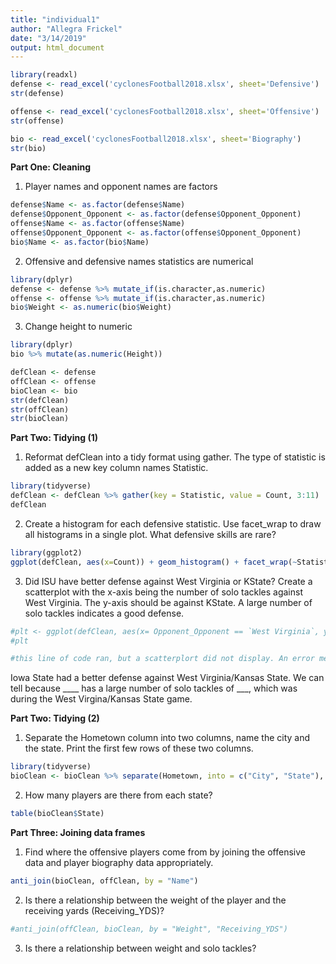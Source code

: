 ```yaml
---
title: "individual1"
author: "Allegra Frickel"
date: "3/14/2019"
output: html_document
---
```


```r
library(readxl)
defense <- read_excel('cyclonesFootball2018.xlsx', sheet='Defensive')
str(defense)
```

```r
offense <- read_excel('cyclonesFootball2018.xlsx', sheet='Offensive')
str(offense)
```

```r
bio <- read_excel('cyclonesFootball2018.xlsx', sheet='Biography')
str(bio)
```


**Part One: Cleaning**

1. Player names and opponent names are factors
```r
defense$Name <- as.factor(defense$Name)
defense$Opponent_Opponent <- as.factor(defense$Opponent_Opponent)
offense$Name <- as.factor(offense$Name)
offense$Opponent_Opponent <- as.factor(offense$Opponent_Opponent)
bio$Name <- as.factor(bio$Name)
```

2. Offensive and defensive names statistics are numerical
```r
library(dplyr)
defense <- defense %>% mutate_if(is.character,as.numeric)
offense <- offense %>% mutate_if(is.character,as.numeric)
bio$Weight <- as.numeric(bio$Weight)
```


3. Change height to numeric
```r
library(dplyr)
bio %>% mutate(as.numeric(Height))
```


```r
defClean <- defense
offClean <- offense
bioClean <- bio
str(defClean)
str(offClean)
str(bioClean)
```

**Part Two: Tidying (1)**

1. Reformat defClean into a tidy format using gather. The type of statistic is added as a new key column names Statistic.

```r
library(tidyverse)
defClean <- defClean %>% gather(key = Statistic, value = Count, 3:11)
defClean
```

2. Create a histogram for each defensive statistic. Use facet_wrap to draw all histograms in a single plot. What defensive skills are rare?

```r
library(ggplot2)
ggplot(defClean, aes(x=Count)) + geom_histogram() + facet_wrap(~Statistic)
```

3. Did ISU have better defense against West Virginia or KState? Create a scatterplot with the x-axis being the number of solo tackles against West Virginia. The y-axis should be against KState. A large number of solo tackles indicates a good defense.

```r
#plt <- ggplot(defClean, aes(x= Opponent_Opponent == `West Virginia`, y= Opponent_Opponent == `Kansas State`)) + geom_point() + xlab('Solo tackles against West Virgina') + ylab('Solo tackles against Kansas State')
#plt

#this line of code ran, but a scatterplort did not display. An error message saying West Virginia was not found.
```

Iowa State had a better defense against West Virginia/Kansas State. We can tell because ____ has a large number of solo tackles of ___, which was during the West Virgina/Kansas State game.

**Part Two: Tidying (2)**

1. Separate the Hometown column into two columns, name the city and the state. Print the first few rows of these two columns.
```r
library(tidyverse)
bioClean <- bioClean %>% separate(Hometown, into = c("City", "State"), sep = ",")
```

2. How many players are there from each state?
```r
table(bioClean$State)
```

**Part Three: Joining data frames**

1. Find where the offensive players come from by joining the offensive data and player biography data appropriately.

```r
anti_join(bioClean, offClean, by = "Name")
```

2. Is there a relationship between the weight of the player and the receiving yards (Receiving_YDS)?

```r
#anti_join(offClean, bioClean, by = "Weight", "Receiving_YDS")
```

3. Is there a relationship between weight and solo tackles?
















